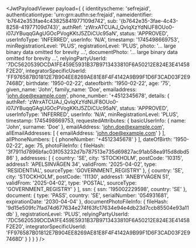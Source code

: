 
<JwtPayloadViewer
  payload={
    {
      identityscheme: 'sefrejaid',
      authenticationtype: 'urn:grn:authn:se:frejaid',
      nameidentifier: 'b7642e353fae4c43825841977109d742',
      sub: '{b7642e35-3fae-4c43-8258-41977109d743}',
      authRef: 'zWrxATCUAJ_QvlqXzYdNIJF8OUo0-i07JYBuqqGAgUGOcPVogKKtJ5ZDiCUc95aN',
      status: 'APPROVED',
      userInfoType: 'INFERRED',
      userInfo: 'N/A',
      timestamp: '1745498669753',
      minRegistrationLevel: 'PLUS',
      registrationLevel: 'PLUS',
      photo: '... large binary data omitted for brevity ...',
      documentPhoto: '... large binary data omitted for brevity ...',
      relyingPartyUserId: '7DC5620539DCDA1FE459E5931B37B9713433810F6A50212E824E3E41458F2E20',
      integratorSpecificUserId: 'FF976587B01812E7B904EE8269AE81E8F4F4142A9B99F1D6F3CAD03F2E97468D',
      birthdate: '1950-02-22',
      dateofbirth: '1950-02-22',
      age: '75',
      given_name: 'John',
      family_name: 'Doe',
      emailaddress: 'john.doe@example.com',
      phone_number: '+4512345678',
      details: {
        authRef: 'zWrxATCUAJ_QvlqXzYdNIJF8OUo0-i07JYBuqqGAgUGOcPVogKKtJ5ZDiCUc95aN',
        status: 'APPROVED',
        userInfoType: 'INFERRED',
        userInfo: 'N/A',
        minRegistrationLevel: 'PLUS',
        timestamp: 1745498669753,
        requestedAttributes: {
          basicUserInfo: {
            name: 'John',
            surname: 'Doe'
          },
          emailAddress: 'john.doe@example.com',
          allEmailAddresses: [
            {
              emailAddress: 'john.doe@example.com'
            }
          ],
          allPhoneNumbers: [
            {
              phoneNumber: '+4512345678'
            }
          ],
          dateOfBirth: '1950-02-22',
          age: 75,
          photoFileInfo: {
            fileHash: '3f7911d7896bfac03f053232d7b787513e735d69827ac91ab58ea915d8dbd586'
          },
          addresses: [
            {
              country: 'SE',
              city: 'STOCKHOLM',
              postCode: '10315',
              address1: 'APELSINVÄGEN 34',
              validFrom: '2025-04-02',
              type: 'RESIDENTIAL',
              sourceType: 'GOVERNMENT_REGISTRY'
            },
            {
              country: 'SE',
              city: 'STOCKHOLM',
              postCode: '11130',
              address1: 'ANEBYVÄGEN 51',
              validFrom: '2025-04-02',
              type: 'POSTAL',
              sourceType: 'GOVERNMENT_REGISTRY'
            }
          ],
          ssn: {
            ssn: '195002229598',
            country: 'SE'
          },
          document: {
            type: 'PASS',
            country: 'SE',
            serialNumber: '054931681',
            expirationDate: '2030-04-04'
          },
          documentPhotoFileInfo: {
            fileHash: '9d15e509fc7fad74d677634e274f63fc17634e94e4db23d7ccb85504e93a11db'
          },
          registrationLevel: 'PLUS',
          relyingPartyUserId: '7DC5620539DCDA1FE459E5931B37B9713433810F6A50212E824E3E41458F2E20',
          integratorSpecificUserId: 'FF976587B01812E7B904EE8269AE81E8F4F4142A9B99F1D6F3CAD03F2E97468D'
        }
      }
    }
  }
/>
